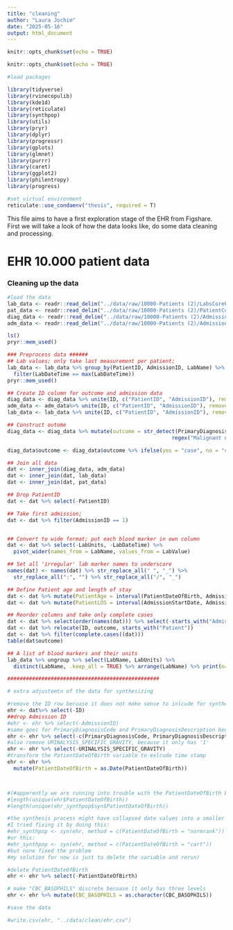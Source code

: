 ```yaml
---
title: "cleaning"
author: "Laura Jochim"
date: "2025-05-16"
output: html_document
---
```


```r
knitr::opts_chunk$set(echo = TRUE)
```

```r
knitr::opts_chunk$set(echo = TRUE)
```

```r
#load packages

library(tidyverse)
library(rvinecopulib)
library(kde1d)
library(reticulate)
library(synthpop)
library(utils)
library(pryr)
library(dplyr)
library(progressr)
library(gplots)
library(glmnet)
library(purrr)
library(caret)
library(ggplot2)
library(philentropy)
library(progress)

#set virtual environment
reticulate::use_condaenv("thesis", required = T) 
```

This file aims to have a first exploration stage of the EHR from Figshare. First we will take a look of how the data looks like, do some data cleaning and processing.


# EHR 10.000 patient data

### Cleaning up the data
```r
#load the data
lab_data <- readr::read_delim("../data/raw/10000-Patients (2)/LabsCorePopulatedTable.txt")
pat_data <- readr::read_delim("../data/raw/10000-Patients (2)/PatientCorePopulatedTable.txt")
diag_data <- readr::read_delim("../data/raw/10000-Patients (2)/AdmissionsDiagnosesCorePopulatedTable.txt")
adm_data <- readr::read_delim("../data/raw/10000-Patients (2)/AdmissionsCorePopulatedTable.txt")

ls()
pryr::mem_used()

```

```r
### Preprocess data ######
## Lab values; only take last measurement per patient; 
lab_data <- lab_data %>% group_by(PatientID, AdmissionID, LabName) %>% 
  filter(LabDateTime == max(LabDateTime))
pryr::mem_used()

## Create ID column for outcome and admission data
diag_data <- diag_data %>% unite(ID, c("PatientID", "AdmissionID"), remove = FALSE)
adm_data <- adm_data%>% unite(ID, c("PatientID", "AdmissionID"), remove = FALSE)
lab_data <- lab_data %>% unite(ID, c("PatientID", "AdmissionID"), remove = FALSE)

## Construct outome
diag_data <- diag_data %>% mutate(outcome = str_detect(PrimaryDiagnosisDescription, 
                                                     regex("Malignant neoplasm", ignore_case = TRUE)))

diag_data$outcome <- diag_data$outcome %>% ifelse(yes = "case", no = "control") %>% as.factor

## Join all data
dat <- inner_join(diag_data, adm_data)
dat <- inner_join(dat, lab_data)
dat <- inner_join(dat, pat_data)

## Drop PatientID
dat <- dat %>% select(-PatientID)

## Take first admission; 
dat <- dat %>% filter(AdmissionID == 1)


## Convert to wide format; put each blood marker in own column
dat <- dat %>% select(-LabUnits, -LabDateTime) %>% 
  pivot_wider(names_from = LabName, values_from = LabValue)

## Set all 'irregular' lab marker names to underscore
names(dat) <- names(dat) %>% str_replace_all(" ", "_") %>% 
  str_replace_all(":", "") %>% str_replace_all("/", "_")

## Define Patient age and length of stay
dat <- dat %>% mutate(PatientAge = interval(PatientDateOfBirth, AdmissionStartDate) / dyears(1))
dat <- dat %>% mutate(PatientLOS = interval(AdmissionStartDate, AdmissionEndDate) / ddays(1))

## Reorder columns and take only complete cases
dat <- dat %>% select(order(names(dat))) %>% select(-starts_with("Admission"))
dat <- dat %>% relocate(ID, outcome, starts_with("Patient"))
dat <- dat %>% filter(complete.cases((dat)))
table(dat$outcome)

## A list of blood markers and their units
lab_data %>% ungroup %>% select(LabName, LabUnits) %>% 
  distinct(LabName, .keep_all = TRUE) %>% arrange(LabName) %>% print(n=50)

#################################################

# extra adjustemtn of the data for synthesizing

#remove the ID row becuase it does not make sense to inlcude for synthetic data
ehr <- dat%>% select(-ID)
##drop Admission ID
#ehr <- ehr %>% select(-AdmissionID)
#same goes for PrimaryDiagnosisCode and PrimaryDiagnosisDescription because they are individual for each patient
ehr <- ehr %>% select(-c(PrimaryDiagnosisCode, PrimaryDiagnosisDescription))
#also remove URINALYSIS_SPECIFIC_GRAVITY, because it only has '1'
ehr <- ehr %>% select(-URINALYSIS_SPECIFIC_GRAVITY)
#transform the PatientDateOfBirth variable to exlcude time stamp
ehr <- ehr %>%
  mutate(PatientDateOfBirth = as.Date(PatientDateOfBirth)) 



#(#apperently we are running into trouble with the PatientDateOfBirth becuase they do not match From synthetic  5373  from original  7867
#length(unique(ehr$PatientDateOfBirth))
#length(unique(ehr_synthpop$syn$PatientDateOfBirth))

#the synthesis process might have collapsed date values into a smaller set.
#I tried fixing it by doing this:
#ehr_synthpop <- syn(ehr, method = c(PatientDateOfBirth = "normrank"))
#or this:
#ehr_synthpop <- syn(ehr, method = c(PatientDateOfBirth = "cart"))
#but none fixed the problem
#my solution for now is just to delete the variable and rerun)

#delete PatientDateOfBirth
ehr <- ehr %>% select(-PatientDateOfBirth)

# make "CBC_BASOPHILS" discrete becuase it only has three levels
ehr <- ehr %>% mutate(CBC_BASOPHILS = as.character(CBC_BASOPHILS))

```

```r
#save the data

#write.csv(ehr, "../data/clean/ehr.csv")


```

